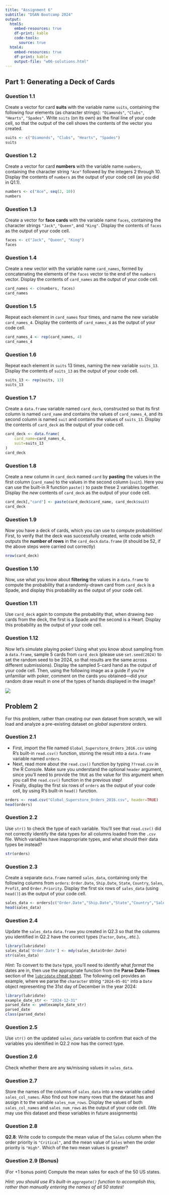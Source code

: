 ```yaml
---
title: "Assignment 6"
subtitle: "DSAN Bootcamp 2024"
output:
  html5:
    embed-resources: true
    df-print: kable
    code-tools:
      source: true
  html4:
    embed-resources: true
    df-print: kable
    output-file: "w06-solutions.html"
---
```


## Part 1: Generating a Deck of Cards

### Question 1.1

Create a vector for card **suits** with the variable name `suits`, containing the following four elements (as character strings): `"Diamonds"`, `"Clubs"`, `"Hearts"`, `"Spades"`. Write `suits` (on its own) as the final line of your code cell, so that the output of the cell shows the contents of the vector you created.

::: {.content-visible when-format="html4"}

```r
suits <- c("Diamonds", "Clubs", "Hearts", "Spades")
suits
```

:::

### Question 1.2

Create a vector for card **numbers** with the variable name `numbers`, containing the character string `"Ace"` followed by the integers 2 through 10. Display the contents of `numbers` as the output of your code cell (as you did in Q1.1).

::: {.content-visible when-format="html4"}

```r
numbers <- c("Ace", seq(2, 10))
numbers
```

:::

### Question 1.3

Create a vector for **face cards** with the variable name `faces`, containing the character strings `"Jack"`, `"Queen"`, and `"King"`. Display the contents of `faces` as the output of your code cell.

```r
faces <- c("Jack", "Queen", "King")
faces
```

### Question 1.4

Create a new vector with the variable name `card_names`, formed by concatenating the elements of the `faces` vector to the end of the `numbers` vector. Display the contents of `card_names` as the output of your code cell.

```r
card_names <- c(numbers, faces)
card_names
```

### Question 1.5

Repeat each element in `card_names` four times, and name the new variable `card_names_4`. Display the contents of `card_names_4` as the output of your code cell.

```r
card_names_4 <- rep(card_names, 4)
card_names_4
```

### Question 1.6

Repeat each element in `suits` 13 times, naming the new variable `suits_13`. Display the contents of `suits_13` as the output of your code cell.

```r
suits_13 <- rep(suits, 13)
suits_13
```

### Question 1.7

Create a `data.frame` variable named `card_deck`, constructed so that its first column is named `card_name` and contains the values of `card_names_4`, and its second column is named `suit` and contains the values of `suits_13`. Display the contents of `card_deck` as the output of your code cell.

```r
card_deck <- data.frame(
    card_name=card_names_4,
    suit=suits_13
)
card_deck
```

### Question 1.8

Create a new column in `card_deck` named `card` by **pasting** the values in the first column (`card_name`) to the values in the second column (`suit`). Here you can use the built-in R function `paste()` to paste these 2 variables together. Display the *new* contents of `card_deck` as the output of your code cell.

```r
card_deck[,"card"] <- paste(card_deck$card_name, card_deck$suit)
card_deck
```

### Question 1.9

Now you have a deck of cards, which you can use to compute probabilities! First, to verify that the deck was successfully created, write code which outputs the **number of rows** in the `card_deck` `data.frame` (it should be 52, if the above steps were carried out correctly)

```r
nrow(card_deck)
```

### Question 1.10

Now, use what you know about **filtering** the values in a `data.frame` to compute the probability that a randomly-drawn card from `card_deck` is a Spade, and display this probability as the output of your code cell.

### Question 1.11

Use `card_deck` again to compute the probability that, when drawing *two* cards from the deck, the first is a Spade and the second is a Heart. Display this probability as the output of your code cell.

### Question 1.12

Now let's simulate playing poker! Using what you know about sampling from a `data.frame`, sample 5 cards from `card_deck` (please use `set.seed(2024)` to set the random seed to be 2024, so that results are the same across different submissions). Display the sampled 5-card hand as the output of your code cell. Then, using the following image as a guide if you're unfamiliar with poker, comment on the cards you obtained---did your random draw result in one of the types of hands displayed in the image?

![](images/poker.png)

## Problem 2

For this problem, rather than creating our own dataset from scratch, we will load and analyze a pre-existing dataset on _global superstore orders_.

### Question 2.1

* First, import the file named `Global_Superstore_Orders_2016.csv` using R's built-in `read.csv()` function, storing the result into a `data.frame` variable named `orders`.
* Next, read more about the `read.csv()` function by typing `??read.csv` in the R Console. Make sure you understand the optional `header` argument, since you'll need to provide the `TRUE` as the value for this argument when you call the `read.csv()` function in the previous step!
* Finally, display the first six rows of `orders` as the output of your code cell, by using R's built-in `head()` function.

```r
orders <- read.csv("Global_Superstore_Orders_2016.csv", header=TRUE)
head(orders)
```

### Question 2.2

Use `str()` to check the type of each variable. You'll see that `read.csv()` did not correctly identify the data types for all columns loaded from the `.csv` file. Which variables have inappropriate types, and what should their data types be instead?

```r
str(orders)
```

### Question 2.3

Create a separate `data.frame` named `sales_data`, containing only the following columns from `orders`: `Order.Date`, `Ship.Date`, `State`, `Country`, `Sales`, `Profit`, and `Order.Priority`. Display the first six rows of `sales_data` (using `head()`) as the output of your code cell.

```r
sales_data <- orders[c("Order.Date","Ship.Date","State","Country","Sales","Profit","Order.Priority")]
head(sales_data)
```

### Question 2.4

Update the `sales_data` `data.frame` you created in Q2.3 so that the columns you identified in Q2.2 have the correct types (`factor`, `Date`,..etc.).

```r
library(lubridate)
sales_data['Order.Date'] <- mdy(sales_data$Order.Date)
str(sales_data)
```

*Hint*: To convert to the `Date` type, you'll need to identify what *format* the dates are in, then use the appropriate function from the **Parse Date-Times** section of the [`lubridate` cheat sheet](https://rawgit.com/rstudio/cheatsheets/main/lubridate.pdf){target='_blank'}. The following cell provides an example, where we parse the `character` string `"2024-05-01"` into a `Date` object representing the 31st day of December in the year 2024:

```r
library(lubridate)
example_date_str <- "2024-12-31"
parsed_date <- ymd(example_date_str)
parsed_date
class(parsed_date)
```

### Question 2.5

Use `str()` on the updated `sales_data` variable to confirm that each of the variables you identified in Q2.2 now has the correct type.

### Question 2.6

Check whether there are any `NA`/missing values in `sales_data`.

### Question 2.7

Store the names of the columns of `sales_data` into a new variable called `sales_col_names`. Also find out how many rows that the dataset has and assign it to the variable `sales_num_rows`. Display the values of both `sales_col_names` and `sales_num_rows` as the output of your code cell. (We may use this dataset and these variables in future assignments)

### Question 2.8

**Q2.8**: Write code to compute the mean value of the `Sales` column when the order priority is `"Critical"`, and the mean value of `Sales` when the order priority is `"High"`. Which of the two mean values is greater?

### Question 2.9 (Bonus)

(For +1 bonus point) Compute the mean sales for each of the 50 US states.

*Hint: you should use R's built-in `aggregate()` function to accomplish this, rather than manually entering the names of all 50 states!*

